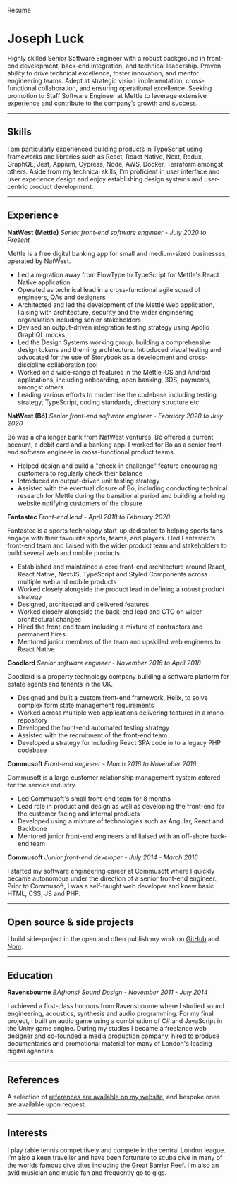 
<HeadTitle>Resume</HeadTitle>

# Joseph Luck

Highly skilled Senior Software Engineer with a robust background in front-end development, back-end integration, and technical leadership. Proven ability to drive technical excellence, foster innovation, and mentor engineering teams. Adept at strategic vision implementation, cross-functional collaboration, and ensuring operational excellence. Seeking promotion to Staff Software Engineer at Mettle to leverage extensive experience and contribute to the company’s growth and success.

---

## Skills

I am particularly experienced building products in TypeScript using frameworks and libraries such as React, React Native, Next, Redux, GraphQL, Jest, Appium, Cypress, Node, AWS, Docker, Terraform amongst others. Aside from my technical skills, I'm proficient in user interface and user experience design and enjoy establishing design systems and user-centric product development.

---

## Experience

**NatWest (Mettle)** _Senior front-end software engineer - July 2020 to Present_

Mettle is a free digital banking app for small and medium-sized businesses, operated by NatWest.

- Led a migration away from FlowType to TypeScript for Mettle's React Native application
- Operated as technical lead in a cross-functional agile squad of engineers, QAs and designers
- Architected and led the development of the Mettle Web application, liaising with architecture, security and the wider engineering organisation including senior stakeholders
- Devised an output-driven integration testing strategy using Apollo GraphQL mocks
- Led the Design Systems working group, building a comprehensive design tokens and theming architecture. Introduced visual testing and advocated for the use of Storybook as a development and cross-discipline collaboration tool
- Worked on a wide-range of features in the Mettle iOS and Android applications, including onboarding, open banking, 3DS, payments, amongst others
- Leading various efforts to modernise the codebase including testing strategy, TypeScript, coding standards, directory structure etc

**NatWest (Bó)** _Senior front-end software engineer - February 2020 to July 2020_

Bó was a challenger bank from NatWest ventures. Bó offered a current account, a debit card and a banking app. I worked for Bó as a senior front-end software engineer in cross-functional product teams.

- Helped design and build a "check-in challenge" feature encouraging customers to regularly check their balance
- Introduced an output-driven unit testing strategy
- Assisted with the eventual closure of Bó, including conducting technical research for Mettle during the transitional period and building a holding website notifying customers of the closure

**Fantastec** _Front-end lead - April 2018 to February 2020_

Fantastec is a sports technology start-up dedicated to helping sports fans engage with their favourite sports, teams, and players. I led Fantastec's front-end team and liaised with the wider product team and stakeholders to build several web and mobile products.

- Established and maintained a core front-end architecture around React, React Native, NextJS, TypeScript and Styled Components across multiple web and mobile products
- Worked closely alongside the product lead in defining a robust product strategy
- Designed, architected and delivered features
- Worked closely alongside the back-end lead and CTO on wider architectural changes
- Hired the front-end team including a mixture of contractors and permanent hires
- Mentored junior members of the team and upskilled web engineers to React Native

**Goodlord** _Senior software engineer - November 2016 to April 2018_

Goodlord is a property technology company building a software platform for estate agents and tenants in the UK.

- Designed and built a custom front-end framework, Helix, to solve complex form state management requirements
- Worked across multiple web applications delivering features in a mono-repository
- Developed the front-end automated testing strategy
- Assisted with the recruitment of the front-end team
- Developed a strategy for including React SPA code in to a legacy PHP codebase

**Commusoft** _Front-end engineer - March 2016 to November 2016_

Commusoft is a large customer relationship management system catered for the service industry.

- Led Commusoft's small front-end team for 8 months
- Lead role in product and design as well as developing the front-end for the customer facing and internal products
- Developed using a mixture of technologies such as Angular, React and Backbone
- Mentored junior front-end engineers and liaised with an off-shore back-end team

**Commusoft** _Junior front-end developer - July 2014 - March 2016_

I started my software engineering career at Commusoft where I quickly became autonomous under the direction of a senior front-end engineer. Prior to Commusoft, I was a self-taught web developer and knew basic HTML, CSS, JS and PHP.

---

## Open source & side projects

I build side-project in the open and often publish my work on [GitHub](https://github.com/josephluck) and [Npm](https://npmjs.com/~josephluck).

---

## Education

**Ravensbourne** _BA(hons) Sound Design - November 2011 - July 2014_

I achieved a first-class honours from Ravensbourne where I studied sound engineering, acoustics, synthesis and audio programming. For my final project, I built an audio game using a combination of C# and JavaScript in the Unity game engine. During my studies I became a freelance web designer and co-founded a media production company, hired to produce documentaries and promotional material for many of London's leading digital agencies.

---

## References

A selection of [references are available on my website](/references), and bespoke ones are available upon request.

---

## Interests

I play table tennis competitively and compete in the central London league. I'm also a keen traveller and have been fortunate to scuba dive in many of the worlds famous dive sites including the Great Barrier Reef. I'm also an avid musician and music fan and frequently go to gigs.
